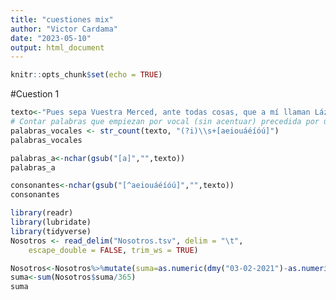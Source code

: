 ```yaml
---
title: "cuestiones mix"
author: "Victor Cardama"
date: "2023-05-10"
output: html_document
---
```


```r
knitr::opts_chunk$set(echo = TRUE)
```

#Cuestion 1
```r
texto<-"Pues sepa Vuestra Merced, ante todas cosas, que a mí llaman Lázaro de Tormes, hijo de Tomé González y de Antona Pérez, naturales de Tejares, aldea de Salamanca. Mi nacimiento fue dentro del río Tormes, por la cual causa tomé el sobrenombre; y fue de esta manera: mi padre, que Dios perdone, tenía cargo de proveer una molienda de una aceña que está ribera de aquel río, en la cual fue molinero más de quince años; y, estando mi madre una noche en la aceña, preñada de mí, tomóle el parto y parióme allí. De manera que con verdad me puedo decir nacido en el río. Pues siendo yo niño de ocho años, achacaron a mi padre ciertas sangrías mal hechas en los costales de los que allí a moler venían, por lo cual fue preso, y confesó y no negó, y padeció persecución por justicia. Espero en Dios que está en la gloria, pues el Evangelio los llama bienaventurados. En este tiempo se hizo cierta armada contra moros, entre los cuales fue mi padre (que a la sazón estaba desterrado por el desastre ya dicho), con cargo de acemilero de un caballero que allá fue. Y con su señor, como leal criado, feneció su vida. Mi viuda madre, como sin marido y sin abrigo se viese, determinó arrimarse a los buenos por ser uno de ellos, y vínose a vivir a la ciudad y alquiló una casilla y metióse a guisar de comer a ciertos estudiantes, y lavaba la ropa a ciertos mozos de caballos del comendador de la Magdalena, de manera que fue frecuentando las caballerizas."
# Contar palabras que empiezan por vocal (sin acentuar) precedida por uno o más espacios en blanco
palabras_vocales <- str_count(texto, "(?i)\\s+[aeiouáéíóú]")
palabras_vocales

palabras_a<-nchar(gsub("[a]","",texto))
palabras_a

consonantes<-nchar(gsub("[^aeiouáéíóú]","",texto))
consonantes

```

```r
library(readr)
library(lubridate)
library(tidyverse)
Nosotros <- read_delim("Nosotros.tsv", delim = "\t", 
    escape_double = FALSE, trim_ws = TRUE)

Nosotros<-Nosotros%>%mutate(suma=as.numeric(dmy("03-02-2021")-as.numeric(dmy(Nosotros$`FechaNac(DD-MM-YYY)`))))
suma<-sum(Nosotros$suma/365)
suma
```

